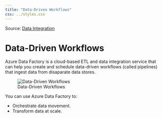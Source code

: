 ```yaml
---
title: "Data-Driven Workflows"
css: ../styles.css
---
```


Source: [Data Integration](https://microsoftlearning.github.io/AZ-305-DesigningMicrosoftAzureInfrastructureSolutions/)

# Data-Driven Workflows
Azure Data Factory is a cloud-based ETL and data integration service that can help you create and schedule data-driven workflows (called pipelines) that ingest data from disaparate data stores.

![Data-Driven Workflows](../images/data-driven-workflows.png){.center .image-large}

You can use Azure Data Factory to:

- Orchestrate data movement.
- Transform data at scale.
